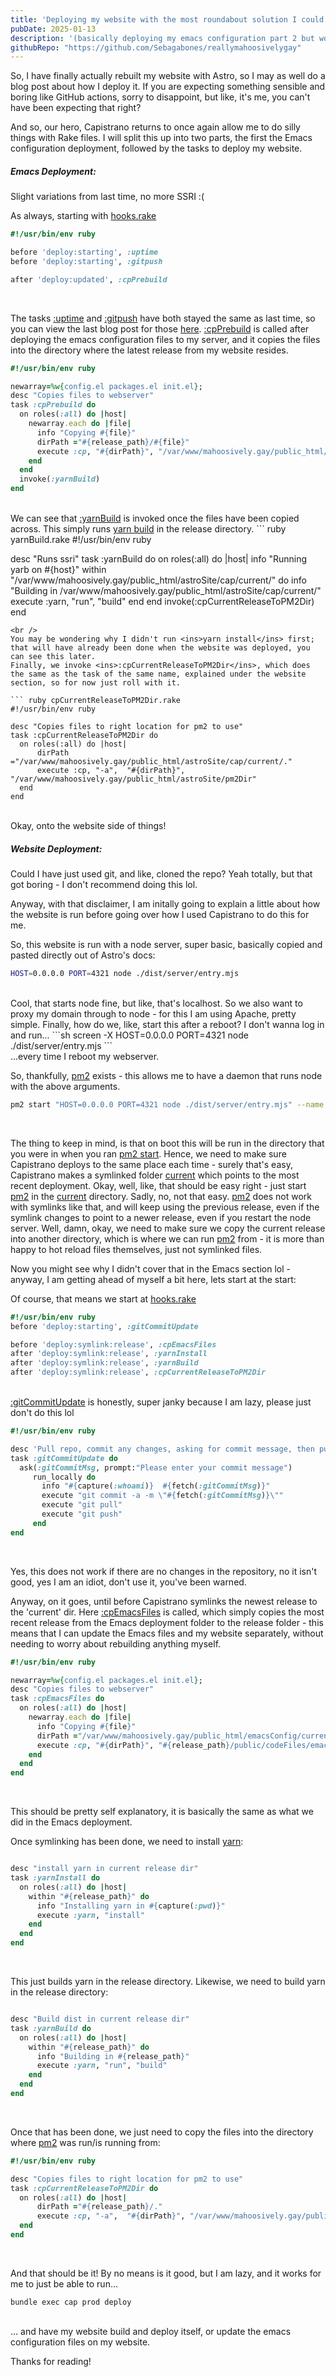 ```yaml
---
title: 'Deploying my website with the most roundabout solution I could think of'
pubDate: 2025-01-13
description: '(basically deploying my emacs configuration part 2 but worse)'
githubRepo: "https://github.com/Sebagabones/reallymahoosivelygay"
---
```


So, I have finally actually rebuilt my website with Astro, so I may as well do a blog post about how I deploy it.
If you are expecting something sensible and boring like GitHub actions, sorry to disappoint, but like, it's me, you can't have been expecting that right?

And so, our hero, Capistrano returns to once again allow me to do silly things with Rake files. I will split this up into two parts, the first the Emacs configuration deployment, followed by the tasks to deploy my website.

##### Emacs Deployment:
Slight variations from last time, no more SSRI :(

As always, starting with <ins>hooks.rake</ins>

```ruby hooks.rake
#!/usr/bin/env ruby

before 'deploy:starting', :uptime
before 'deploy:starting', :gitpush

after 'deploy:updated', :cpPrebuild
```
<br/>

The tasks <ins>:uptime</ins> and <ins>:gitpush</ins> have both stayed the same as last time, so you can view the last blog post for those [here](/blog/posts/emacsconfonmywebsite/).
<ins>:cpPrebuild</ins> is called after deploying the emacs configuration files to my server, and it copies the files into the directory where the latest release from my website resides. 
```ruby cpPrebuild.rake
#!/usr/bin/env ruby

newarray=%w{config.el packages.el init.el};
desc "Copies files to webserver"
task :cpPrebuild do
  on roles(:all) do |host|
    newarray.each do |file|
      info "Copying #{file}"
      dirPath ="#{release_path}/#{file}"
      execute :cp, "#{dirPath}", "/var/www/mahoosively.gay/public_html/astroSite/cap/current/public/codeFiles/emacsConfFiles"
    end
  end
  invoke(:yarnBuild)
end
```
<br />
We can see that <ins>:yarnBuild</ins> is invoked once the files have been copied across. This simply runs <ins>yarn build</ins> in the release directory.
``` ruby yarnBuild.rake
#!/usr/bin/env ruby

desc "Runs ssri"
task :yarnBuild do
  on roles(:all) do |host|
    info "Running yarb on #{host}"
    within "/var/www/mahoosively.gay/public_html/astroSite/cap/current/" do
      info "Building in /var/www/mahoosively.gay/public_html/astroSite/cap/current/"
      execute :yarn, "run", "build"
    end
  end
  invoke(:cpCurrentReleaseToPM2Dir)
end
```
<br />
You may be wondering why I didn't run <ins>yarn install</ins> first; that will have already been done when the website was deployed, you can see this later.
Finally, we invoke <ins>:cpCurrentReleaseToPM2Dir</ins>, which does the same as the task of the same name, explained under the website section, so for now just roll with it.

``` ruby cpCurrentReleaseToPM2Dir.rake
#!/usr/bin/env ruby

desc "Copies files to right location for pm2 to use"
task :cpCurrentReleaseToPM2Dir do
  on roles(:all) do |host|
      dirPath ="/var/www/mahoosively.gay/public_html/astroSite/cap/current/."
      execute :cp, "-a",  "#{dirPath}", "/var/www/mahoosively.gay/public_html/astroSite/pm2Dir"
  end
end
```
<br />
Okay, onto the website side of things!

##### Website Deployment:
Could I have just used git, and like, cloned the repo? Yeah totally, but that got boring - I don't recommend doing this lol.

Anyway, with that disclaimer, I am initally going to explain a little about how the website is run before going over how I used Capistrano to do this for me.

So, this website is run with a node server, super basic, basically copied and pasted directly out of Astro's docs:
```sh
HOST=0.0.0.0 PORT=4321 node ./dist/server/entry.mjs
```
<br />
Cool, that starts node fine, but like, that's localhost. 
So we also want to proxy my domain through to node - for this I am using Apache, pretty simple. 
Finally, how do we, like, start this after a reboot? I don't wanna log in and run...
```sh
screen -X HOST=0.0.0.0 PORT=4321 node ./dist/server/entry.mjs
```
<br />
...every time I reboot my webserver.

So, thankfully, <ins>pm2</ins> exists - this allows me to have a daemon that runs node with the above arguments.

```sh
pm2 start "HOST=0.0.0.0 PORT=4321 node ./dist/server/entry.mjs" --name mainwebsite && pm2 save && pm2 startup
```
<br />

The thing to keep in mind, is that on boot this will be run in the directory that you were in when you ran <ins>pm2 start</ins>.
Hence, we need to make sure Capistrano deploys to the same place each time - surely that's easy, Capistrano makes a symlinked folder <ins>current</ins> which points to the most recent deployment.
Okay, well, like, that should be easy right - just start <ins>pm2</ins> in the <ins>current</ins> directory. 
Sadly, no, not that easy. <ins>pm2</ins> does not work with symlinks like that, and will keep using the previous release, even if the symlink changes to point to a newer release, even if you restart the node server.
Well, damn, okay, we need to make sure we copy the current release into another directory, which is where we can run <ins>pm2</ins> from - it is more than happy to hot reload files themselves, just not symlinked files.

Now you might see why I didn't cover that in the Emacs section lol - anyway, I am getting ahead of myself a bit here, lets start at the start:

Of course, that means we start at <ins>hooks.rake</ins>
```ruby hooks.rake
#!/usr/bin/env ruby
before 'deploy:starting', :gitCommitUpdate

before 'deploy:symlink:release', :cpEmacsFiles
after 'deploy:symlink:release', :yarnInstall
after 'deploy:symlink:release', :yarnBuild
after 'deploy:symlink:release', :cpCurrentReleaseToPM2Dir
```
<br />
<ins>:gitCommitUpdate</ins> is honestly, super janky because I am lazy, please just don't do this lol

``` ruby gitCommitUpdate.rake
#!/usr/bin/env ruby

desc 'Pull repo, commit any changes, asking for commit message, then push'
task :gitCommitUpdate do
  ask(:gitCommitMsg, prompt:"Please enter your commit message")
     run_locally do
       info "#{capture(:whoami)}  #{fetch(:gitCommitMsg)}"
       execute "git commit -a -m \"#{fetch(:gitCommitMsg)}\""
       execute "git pull"
       execute "git push"
     end
end
```
<br />

Yes, this does not work if there are no changes in the repository, no it isn't good, yes I am an idiot, don't use it, you've been warned.

Anyway, on it goes, until before Capistrano symlinks the newest release to the 'current' dir. Here <ins>:cpEmacsFiles</ins> is called, which simply copies the most recent release from the Emacs deployment folder to the release folder - this means that I can update the Emacs files and my website separately, without needing to worry about rebuilding anything myself. 
``` ruby cpEmacsFiles.rake
#!/usr/bin/env ruby

newarray=%w{config.el packages.el init.el};
desc "Copies files to webserver"
task :cpEmacsFiles do
  on roles(:all) do |host|
    newarray.each do |file|
      info "Copying #{file}"
      dirPath ="/var/www/mahoosively.gay/public_html/emacsConfig/current/#{file}"
      execute :cp, "#{dirPath}", "#{release_path}/public/codeFiles/emacsConfFiles"
    end
  end
end
```
<br />

This should be pretty self explanatory, it is basically the same as what we did in the Emacs deployment.

Once symlinking has been done, we need to install <ins>yarn</ins>:

```ruby yarnInstall.rake

desc "install yarn in current release dir"
task :yarnInstall do
  on roles(:all) do |host|
    within "#{release_path}" do
      info "Installing yarn in #{capture(:pwd)}"
      execute :yarn, "install"
    end
  end
end
```
<br />

This just builds yarn in the release directory. Likewise, we need to build yarn in the release directory:

```ruby yarnBuild

desc "Build dist in current release dir"
task :yarnBuild do
  on roles(:all) do |host|
    within "#{release_path}" do
      info "Building in #{release_path}"
      execute :yarn, "run", "build"
    end
  end
end
```
<br />

Once that has been done, we just need to copy the files into the directory where <ins>pm2</ins> was run/is running from:

```ruby cpCurrentReleaseToPM2Dir
#!/usr/bin/env ruby

desc "Copies files to right location for pm2 to use"
task :cpCurrentReleaseToPM2Dir do
  on roles(:all) do |host|
      dirPath ="#{release_path}/."
      execute :cp, "-a",  "#{dirPath}", "/var/www/mahoosively.gay/public_html/astroSite/pm2Dir"
  end
end
```
<br />

And that should be it! By no means is it good, but I am lazy, and it works for me to just be able to run...
```shell
bundle exec cap prod deploy
```
<br />
... and have my website build and deploy itself, or update the emacs configuration files on my website.

Thanks for reading!
